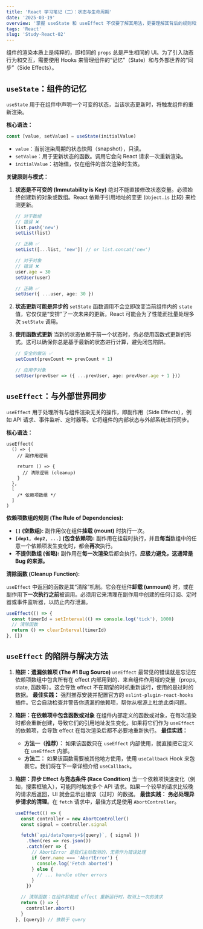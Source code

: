 ```yaml
---
title: 'React 学习笔记（二）：状态与生命周期'
date: '2025-03-19'
overview: '掌握 useState 和 useEffect 不仅要了解其用法，更要理解其背后的规则和潜在陷阱。始终牢记状态的不可变性，并对 useEffect 的依赖项和清理机制保持敬畏之心，这是编写出健壮、可维护的 React 组件的关键。'
tags: 'React'
slug: 'Study-React-02'
---
```

组件的渲染本质上是纯粹的，即相同的 `props` 总是产生相同的 UI。为了引入动态行为和交互，需要使用 Hooks 来管理组件的“记忆”（State）和与外部世界的“同步”（Side Effects）。

## `useState`：组件的记忆

`useState` 用于在组件中声明一个可变的状态，当该状态更新时，将触发组件的重新渲染。

**核心语法：**

```ts
const [value, setValue] = useState(initialValue)
```

- `value`：当前渲染周期的状态快照（snapshot），只读。
- `setValue`：用于更新状态的函数。调用它会向 React 请求一次重新渲染。
- `initialValue`：初始值，仅在组件的首次渲染时生效。

**关键原则与模式：**

1. **状态是不可变的 (Immutability is Key)** 绝对不能直接修改状态变量。必须始终创建新的对象或数组。React 依赖于引用地址的变更 (`Object.is` 比较) 来检测更新。

   ```ts
   // 对于数组
   // 错误 ❌
   list.push('new')
   setList(list)

   // 正确 ✅
   setList([...list, 'new']) // or list.concat('new')

   // 对于对象
   // 错误 ❌
   user.age = 30
   setUser(user)

   // 正确 ✅
   setUser({ ...user, age: 30 })
   ```

2. **状态更新可能是异步的** `setState` 函数调用不会立即改变当前组件内的 `state` 值，它仅仅是“安排”了一次未来的更新。React 可能会为了性能而批量处理多次 `setState` 调用。

3. **使用函数式更新** 当新的状态依赖于前一个状态时，务必使用函数式更新的形式。这可以确保你总是基于最新的状态进行计算，避免闭包陷阱。

   ```ts
   // 安全的做法 ✅
   setCount(prevCount => prevCount + 1)

   // 应用于对象
   setUser(prevUser => ({ ...prevUser, age: prevUser.age + 1 }))
   ```

## `useEffect`：与外部世界同步

`useEffect` 用于处理所有与组件渲染无关的操作，即副作用（Side Effects），例如 API 请求、事件监听、定时器等。它将组件的内部状态与外部系统进行同步。

**核心语法：**

```tsx
useEffect(
  () => {
    // 副作用逻辑

    return () => {
      // 清除逻辑 (cleanup)
    }
  },
  [
    /* 依赖项数组 */
  ]
)
```

**依赖项数组的规则 (The Rule of Dependencies):**

- **`[]` (空数组):** 副作用仅在组件**挂载 (mount)** 时执行一次。
- **`[dep1, dep2, ...]` (包含依赖项):** 副作用在挂载时执行，并且**每当**数组中的任意一个依赖项发生变化时，都会**再次**执行。
- **不提供数组 (省略):** 副作用在**每一次渲染**后都会执行。**应极力避免，这通常是 Bug 的来源。**

**清除函数 (Cleanup Function):**

`useEffect` 中返回的函数是其“清除”机制。它会在组件**卸载 (unmount)** 时，或在副作用**下一次执行之前**被调用。必须用它来清理在副作用中创建的任何订阅、定时器或事件监听器，以防止内存泄漏。

```ts
useEffect(() => {
  const timerId = setInterval(() => console.log('tick'), 1000)
  // 清除函数
  return () => clearInterval(timerId)
}, [])
```

## `useEffect` 的陷阱与解决方法

1. **陷阱：遗漏依赖项 (The #1 Bug Source)** `useEffect` 最常见的错误就是忘记在依赖项数组中包含所有在 effect 内部用到的、来自组件作用域的变量（props, state, 函数等）。这会导致 effect 不在期望的时机重新运行，使用的是过时的数据。 **最佳实践：** 强烈推荐安装并配置官方的 `eslint-plugin-react-hooks` 插件。它会自动检查并警告你遗漏的依赖项，帮你从根源上杜绝此类问题。

2. **陷阱：在依赖项中包含函数或对象** 在组件内部定义的函数或对象，在每次渲染时都会重新创建，导致它们的引用地址发生变化。如果将它们作为 `useEffect` 的依赖项，会导致 effect 在每次渲染后都不必要地重新执行。 **最佳实践：**

   - **方法一（推荐）：** 如果该函数只在 `useEffect` 内部使用，就直接把它定义在 `useEffect` 内部。
   - **方法二：** 如果该函数需要被其他地方使用，使用 `useCallback` Hook 来包裹它。我们将在下一章详细介绍 `useCallback`。

3. **陷阱：异步 Effect 与竞态条件 (Race Condition)** 当一个依赖项快速变化（例如，搜索框输入），可能同时触发多个 API 请求。如果一个较早的请求比较晚的请求后返回，UI 就会显示出错误（过时）的数据。 **最佳实践：** **务必处理异步请求的清理**。在 `fetch` 请求中，最佳方式是使用 `AbortController`。

   ```ts
   useEffect(() => {
     const controller = new AbortController()
     const signal = controller.signal

     fetch(`api/data?query=${query}`, { signal })
       .then(res => res.json())
       .catch(err => {
         // AbortError 是我们主动取消的，无需作为错误处理
         if (err.name === 'AbortError') {
           console.log('Fetch aborted')
         } else {
           // ... handle other errors
         }
       })

     // 清除函数：在组件卸载或 effect 重新运行时，取消上一次的请求
     return () => {
       controller.abort()
     }
   }, [query]) // 依赖于 query
   ```